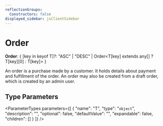 ```yaml
---
reflectionGroups:
  Constructors: false
displayed_sidebar: jsClientSidebar
---
```



# Order

 **Order**: &#123; [key in keyof T]?: "ASC" \| "DESC" \| Order&#60;T[key] extends any[] ? T[key][0] : T[key]&#62; &#125;

An order is a purchase made by a customer. It holds details about payment and fulfillment of the order. An order may also be created from a draft order, which is created by an admin user.

## Type Parameters

<ParameterTypes parameters={[
  {
    "name": "T",
    "type": "`object`",
    "description": "",
    "optional": false,
    "defaultValue": "",
    "expandable": false,
    "children": []
  }
]} />
